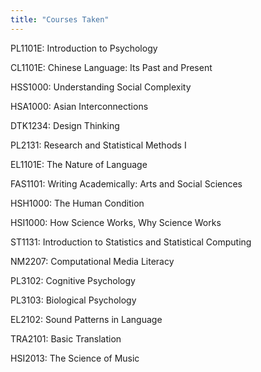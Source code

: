 ```yaml
---
title: "Courses Taken"
---
```


PL1101E: Introduction to Psychology

CL1101E: Chinese Language: Its Past and Present

HSS1000: Understanding Social Complexity

HSA1000: Asian Interconnections

DTK1234: Design Thinking

PL2131: Research and Statistical Methods I

EL1101E: The Nature of Language

FAS1101: Writing Academically: Arts and Social Sciences

HSH1000: The Human Condition

HSI1000: How Science Works, Why Science Works

ST1131: Introduction to Statistics and Statistical Computing

NM2207: Computational Media Literacy

PL3102: Cognitive Psychology

PL3103: Biological Psychology

EL2102: Sound Patterns in Language

TRA2101: Basic Translation

HSI2013: The Science of Music